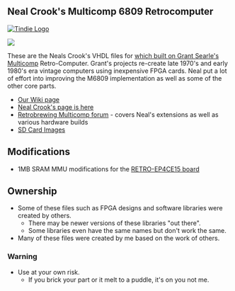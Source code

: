 == Neal Crook's Multicomp 6809 Retrocomputer ==

<a href="https://www.tindie.com/products/land_boards/retrocomputer-fpga-card-pcb-only/" >
<img src="http://land-boards.com/tindie/tindie-larges-v2.png" alt="Tindie Logo">
</img></a> 

<img src="http://land-boards.com/blwiki/images/8/8f/RETRO-EP4CE15-REV4-BLACK-P1464-720PX.jpg"></img>

These are the Neals Crook's VHDL files for [http://searle.hostei.com/grant/Multicomp/index.html which built on Grant Searle's Multicomp] Retro-Computer. Grant's projects re-create late 1970's and early 1980's era vintage computers using inexpensive FPGA cards. Neal put a lot of effort into improving the M6809 implementation as well as some of the other core parts.

* [http://land-boards.com/blwiki/index.php?title=RetroComputers#6809_CPU Our Wiki page]
* [https://github.com/nealcrook/multicomp6809 Neal Crook's page is here]
* [https://www.retrobrewcomputers.org/doku.php?id=boards:sbc:multicomp:start Retrobrewing Multicomp forum] - covers Neal's extensions as well as various hardware builds
* [https://github.com/douggilliland/MultiComp/tree/master/MultiComp_On_RETRO-EP4CE15_Cyclone_V_InBox/MultiComp_6809_by_Neal_C-2019-04-08/SD%20Card SD Card Images]

== Modifications ==

* 1MB SRAM MMU modifications for the [http://land-boards.com/blwiki/index.php?title=RETRO-EP4CE15 RETRO-EP4CE15 board] 

== Ownership ==

* Some of these files such as FPGA designs and software libraries were created by others.
** There may be newer versions of these libraries "out there".
** Some libraries even have the same names but don't work the same.
* Many of these files were created by me based on the work of others.

=== Warning ===

* Use at your own risk.
** If you brick your part or it melt to a puddle, it's on you not me.
